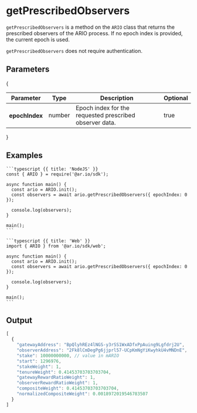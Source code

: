 
<HeroPattern />

# getPrescribedObservers

`getPrescribedObservers` is a method on the `ARIO` class that returns the prescribed observers of the ARIO process. If no epoch index is provided, the current epoch is used.

`getPrescribedObservers` does not require authentication.

## Parameters

{

<div style={{ textAlign: 'center' }}>
  <table className="inline-table">
    <thead>
      <tr>
        <th>Parameter</th>
        <th>Type</th>
        <th>Description</th>
        <th>Optional</th>
      </tr>
    </thead>
    <tbody>
      <tr>
        <th>epochIndex</th>
        <td>number</td>
        <td>Epoch index for the requested prescribed observer data.</td>
        <td>true</td>
      </tr>
    </tbody>
  </table>
</div>
}

## Examples

<CodeGroup title="getPrescribedObservers">

    ```typescript {{ title: 'NodeJS' }}
    const { ARIO } = require('@ar.io/sdk');

    async function main() {
      const ario = ARIO.init();
      const observers = await ario.getPrescribedObservers({ epochIndex: 0 });

      console.log(observers);
    }

    main();
    ```

    ```typescript {{ title: 'Web' }}
    import { ARIO } from '@ar.io/sdk/web';

    async function main() {
      const ario = ARIO.init();
      const observers = await ario.getPrescribedObservers({ epochIndex: 0 });

      console.log(observers);
    }

    main();
    ```

</CodeGroup>

## Output

```js
[
  {
    "gatewayAddress": "BpQlyhREz4lNGS-y3rSS1WxADfxPpAuing9Lgfdrj2U",
    "observerAddress": "2Fk8lCmDegPg6jjprl57-UCpKmNgYiKwyhkU4vMNDnE",
    "stake": 10000000000, // value in mARIO
    "start": 1296976,
    "stakeWeight": 1,
    "tenureWeight": 0.41453703703703704,
    "gatewayRewardRatioWeight": 1,
    "observerRewardRatioWeight": 1,
    "compositeWeight": 0.41453703703703704,
    "normalizedCompositeWeight": 0.0018972019546783507
  }
]
```